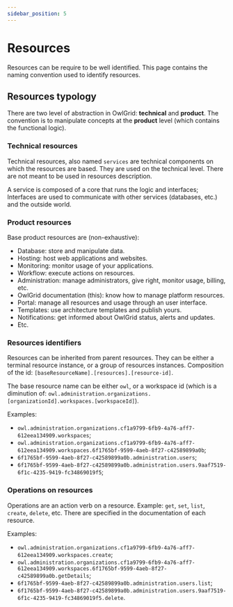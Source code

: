 ```yaml
---
sidebar_position: 5
---
```



# Resources

Resources can be require to be well identified. This page contains the naming convention used to identify resources.

## Resources typology

There are two level of abstraction in OwlGrid: **technical** and **product**. The convention is to manipulate concepts at the **product** level (which contains the functional logic).

### Technical resources

Technical resources, also named `services` are technical components on which the resources are based. They are used on the technical level. There are not meant to be used in resources description.

A service is composed of a core that runs the logic and interfaces; Interfaces are used to communicate with other services (databases, etc.) and the outside world.


### Product resources

Base product resources are (non-exhaustive):
- Database: store and manipulate data.
- Hosting: host web applications and websites.
- Monitoring: monitor usage of your applications.
- Workflow: execute actions on resources.
- Administration: manage administrators, give right, monitor usage, billing, etc.
- OwlGrid documentation (this): know how to manage platform resources.
- Portal: manage all resources and usage through an user interface.
- Templates: use architecture templates and publish yours.
- Notifications: get informed about OwlGrid status, alerts and updates.
- Etc.

### Resources identifiers

Resources can be inherited from parent resources. They can be either a terminal resource instance, or a group of resources instances. Composition of the id: `[baseResourceName].[resources].[resource-id]`.

The base resource name can be either `owl`, or a workspace id (which is a diminution of: `owl.administration.organizations.[organizationId].workspaces.[workspaceId]`).

Examples:
- `owl.administration.organizations.cf1a9799-6fb9-4a76-aff7-612eea134909.workspaces`;
- `owl.administration.organizations.cf1a9799-6fb9-4a76-aff7-612eea134909.workspaces.6f1765bf-9599-4aeb-8f27-c42589899a0b`;
- `6f1765bf-9599-4aeb-8f27-c42589899a0b.administration.users`;
- `6f1765bf-9599-4aeb-8f27-c42589899a0b.administration.users.9aaf7519-6f1c-4235-9419-fc34869019f5`;

### Operations on resources

Operations are an action verb on a resource. Example: `get`, `set`, `list`, `create`, `delete`, etc. There are specified in the documentation of each resource.

Examples:
- `owl.administration.organizations.cf1a9799-6fb9-4a76-aff7-612eea134909.workspaces.create`;
- `owl.administration.organizations.cf1a9799-6fb9-4a76-aff7-612eea134909.workspaces.6f1765bf-9599-4aeb-8f27-c42589899a0b.getDetails`;
- `6f1765bf-9599-4aeb-8f27-c42589899a0b.administration.users.list`;
- `6f1765bf-9599-4aeb-8f27-c42589899a0b.administration.users.9aaf7519-6f1c-4235-9419-fc34869019f5.delete`.